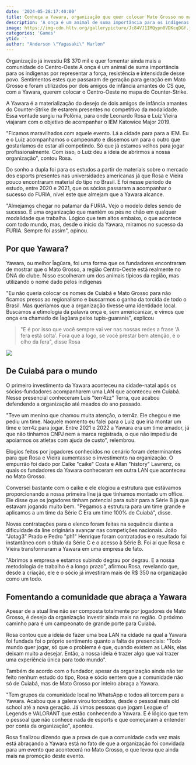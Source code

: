 ```yaml
---
date: '2024-05-28:17:40:00'
title: Conheça a Yawara, organização que quer colocar Mato Grosso no mapa do CS2
description: 'A onça é um animal de suma importância para os indígenas por representar a força, resistência e intensidade desse povo. Sentimentos estes que passaram de geração para geração em Mato Grosso e foram utilizados por dois amigos de infância amantes do CS que, com a Yawara, querem colocar o Centro-Oeste no mapa do Counter-Strike.'
image: https://img-cdn.hltv.org/gallerypicture/Jc84VJ1IMQypn0VDKcqDGf.jpg?ixlib=java-2.1.0&w=1200&s=8fb455d77e2bd486b4aa03f67fa09dc7
categories: 'Games'
ytid: ''
author: "Anderson \"Yagasaki\" Marlon"
---
```


Organização já investiu R$ 370 mil e quer fomentar ainda mais a comunidade do Centro-Oeste
A onça é um animal de suma importância para os indígenas por representar a força, resistência e intensidade desse povo. Sentimentos estes que passaram de geração para geração em Mato Grosso e foram utilizados por dois amigos de infância amantes do CS que, com a Yawara, querem colocar o Centro-Oeste no mapa do Counter-Strike.

A Yawara é a materialização do desejo de dois amigos de infância amantes do Counter-Strike de estarem presentes no competitivo da modalidade. Essa vontade surgiu na Polônia, para onde Leonardo Rosa e Luiz Vieira viajaram com o objetivo de acompanhar o IEM Katowice Major 2019.

"Ficamos maravilhados com aquele evento. Lá a cidade para para a IEM. Eu e o Luiz acompanhamos o campeonato e dissemos um para o outro que gostaríamos de estar ali competindo. Só que já estamos velhos para jogar profissionalmente. Com isso, o Luiz deu a ideia de abrirmos a nossa organização", contou Rosa.

Do sonho a dupla foi para os estudos a partir de materiais sobre o mercado dos esports presentes nas universidades americanas já que Rosa e Vieira pouco encontraram material do tipo no Brasil. E foi nesse período de estudo, entre 2020 e 2021, que os sócios passaram a acompanhar o sucesso do FURIA, nível este que almejam que a Yawara alcance.

"Almejamos chegar no patamar da FURIA. Vejo o modelo deles sendo de sucesso. É uma organização que mantém os pés no chão em qualquer modalidade que trabalha. Lógico que tem altos embaixo, o que acontece com todo mundo, mas, desde o início da Yawara, miramos no sucesso da FURIA. Sempre foi assim", opinou.

## Por que Yawara?
Yawara, ou melhor Îagûara, foi uma forma que os fundadores encontraram de mostrar que o Mato Grosso, a região Centro-Oeste está realmente no DNA do clube. Nisso escolheram um dos animais típicos da região, mas utilizando o nome dado pelos índigenas

"Eu não queria colocar os nomes de Cuiabá e Mato Grosso para não ficamos presos ao regionalismo e buscarmos o ganho da torcida de todo o Brasil. Mas queríamos que a organização tivesse uma identidade local. Buscamos a etimologia da palavra onça e, sem americanizar, e vimos que onça era chamado de Îagûara pelos tupis-guaranis", explicou

> "E é por isso que você sempre vai ver nas nossas redes a frase 'A fera está solta'. Fora que a logo, se você prestar bem atenção, é o olho da fera", disse Rosa

![](https://img-cdn.hltv.org/gallerypicture/gdtQ_whfpAmdZgzDyld_Ms.jpg?ixlib=java-2.1.0&w=1200&s=1e31040a653b0ba0707c51635abeafb1)

## De Cuiabá para o mundo
O primeiro investimento da Yawara aconteceu na cidade-natal após os sócios-fundadores acompanharem uma LAN que aconteceu em Cuiabá. Nesse presencial conheceram Luis "terr4zz" Terra, que acabou defendendo a organização até meados do ano passado.

"Teve um menino que chamou muita atenção, o terr4z. Ele chegou e me pediu um time. Naquele momento eu falei para o Luiz que iria montar um time e terr4z para jogar. Entre 2021 e 2022 a Yawara era um time amador, já que não tínhamos CNPJ nem a marca registrada, o que não impediu de apoiarmos os atletas com ajuda de custo", relembrou.

Elogios feitos por jogadores conhecidos no cenário foram determinantes para que Rosa e Vieira aumentasse o investimento na organização. O empurrão foi dado por Caike "caike" Costa e Allan "history" Lawrenz, os quais os fundadores da Yawara conheceram em outra LAN que aconteceu no Mato Grosso.

Conversei bastante com o caike e ele elogiou a estrutura que estávamos proporcionando a nossa primeira line já que tínhamos montado um office. Ele disse que os jogadores tinham potencial para subir para a Série B já que estavam jogando muito bem. "Pegamos a estrutura para um time grande e aplicamos a um time da Série C Era um time 100% de Cuiabá", disse.

Novas contratações para o elenco foram feitas na sequência diante a dificuldade da line originária avançar nas competições nacionais. João "Jotag3" Prado e Pedro "ph1" Henrique foram contratados e o resultado foi instantâneo com o título da Série C e o acesso à Série B. Foi aí que Rosa e Vieira transformaram a Yawara em uma empresa de fato.

"Abrimos a empresa e estamos subindo degrau por degrau. E a nossa metodologia de trabalho é a longo prazo", afirmou Rosa, revelando que, desde a criação, ele e o sócio já investiram mais de R$ 350 na organização como um todo.

## Fomentando a comunidade que abraça a Yawara
Apesar de a atual line não ser composta totalmente por jogadores de Mato Grosso, é desejo da organização investir ainda mais na região. O próximo caminho para é um campeonato de grande porte para Cuiabá.

Rosa contou que a ideia de fazer uma boa LAN na cidade na qual a Yawara foi fundada foi o próprio sentimento quanto a falta de presenciais: "Todo mundo quer jogar, só que o problema é que, quando existem as LANs, elas deixam muito a desejar. Então, a nossa ideia é trazer algo que vai trazer uma experiência única para todo mundo".

Também de acordo com o fundador, apesar da organização ainda não ter feito nenhum estudo do tipo, Rosa e sócio sentem que a comunidade não só de Cuiabá, mas de Mato Grosso por inteiro abraça a Yawara.

"Tem grupos da comunidade local no WhatsApp e todos ali torcem para a Yawara. Acabou que a galera virou torcedora, desde o pessoal mais old school até a nova geração. Já vimos pessoas que jogam League of Legends e VALORANT que estão conhecendo a Yawara. E é lógico que tem o pessoal que não conhece nada de esports e que começaram a entender por conta da organização", apontou.

Rosa finalizou dizendo que a prova de que a comunidade cada vez mais está abraçando a Yawara está no fato de que a organização foi convidada para um evento que acontecerá no Mato Grosso, o que levou que ainda mais na promoção deste evento.
